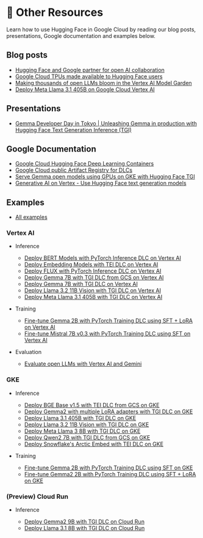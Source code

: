 # 📄 Other Resources

Learn how to use Hugging Face in Google Cloud by reading our blog posts, presentations, Google documentation and examples below.

## Blog posts

- [Hugging Face and Google partner for open AI collaboration](https://huggingface.co/blog/gcp-partnership)
- [Google Cloud TPUs made available to Hugging Face users](https://huggingface.co/blog/tpu-inference-endpoints-spaces)
- [Making thousands of open LLMs bloom in the Vertex AI Model Garden](https://huggingface.co/blog/google-cloud-model-garden)
- [Deploy Meta Llama 3.1 405B on Google Cloud Vertex AI](https://huggingface.co/blog/llama31-on-vertex-ai)

## Presentations

- [Gemma Developer Day in Tokyo | Unleashing Gemma in production with Hugging Face Text Generation Inference (TGI)](https://rsvp.withgoogle.com/events/gemma-dev-day_2024tokyo/sessions/hugging-face-transformers)

## Google Documentation

- [Google Cloud Hugging Face Deep Learning Containers](https://cloud.google.com/deep-learning-containers/docs/choosing-container#hugging-face)
- [Google Cloud public Artifact Registry for DLCs](https://console.cloud.google.com/artifacts/docker/deeplearning-platform-release/us/gcr.io)
- [Serve Gemma open models using GPUs on GKE with Hugging Face TGI](https://cloud.google.com/kubernetes-engine/docs/tutorials/serve-gemma-gpu-tgi)
- [Generative AI on Vertex - Use Hugging Face text generation models](https://cloud.google.com/vertex-ai/generative-ai/docs/open-models/use-hugging-face-models)

## Examples

- [All examples](https://github.com/huggingface/Google-Cloud-Containers/tree/main/examples)

### Vertex AI

- Inference

  - [Deploy BERT Models with PyTorch Inference DLC on Vertex AI](https://github.com/huggingface/Google-Cloud-Containers/tree/main/examples/vertex-ai/notebooks/deploy-bert-on-vertex-ai)
  - [Deploy Embedding Models with TEI DLC on Vertex AI](https://github.com/huggingface/Google-Cloud-Containers/tree/main/examples/vertex-ai/notebooks/deploy-embedding-on-vertex-ai)
  - [Deploy FLUX with PyTorch Inference DLC on Vertex AI](https://github.com/huggingface/Google-Cloud-Containers/tree/main/examples/vertex-ai/notebooks/deploy-flux-on-vertex-ai)
  - [Deploy Gemma 7B with TGI DLC from GCS on Vertex AI](https://github.com/huggingface/Google-Cloud-Containers/tree/main/examples/vertex-ai/notebooks/deploy-gemma-from-gcs-on-vertex-ai)
  - [Deploy Gemma 7B with TGI DLC on Vertex AI](https://github.com/huggingface/Google-Cloud-Containers/tree/main/examples/vertex-ai/notebooks/deploy-gemma-on-vertex-ai)
  - [Deploy Llama 3.2 11B Vision with TGI DLC on Vertex AI](https://github.com/huggingface/Google-Cloud-Containers/tree/main/examples/vertex-ai/notebooks/deploy-llama-vision-on-vertex-ai)
  - [Deploy Meta Llama 3.1 405B with TGI DLC on Vertex AI](https://github.com/huggingface/Google-Cloud-Containers/tree/main/examples/vertex-ai/notebooks/deploy-llama-3-1-405b-on-vertex-ai)

- Training

  - [Fine-tune Gemma 2B with PyTorch Training DLC using SFT + LoRA on Vertex AI](https://github.com/huggingface/Google-Cloud-Containers/tree/main/examples/vertex-ai/notebooks/trl-lora-sft-fine-tuning-on-vertex-ai)
  - [Fine-tune Mistral 7B v0.3 with PyTorch Training DLC using SFT on Vertex AI](https://github.com/huggingface/Google-Cloud-Containers/tree/main/examples/vertex-ai/notebooks/trl-full-sft-fine-tuning-on-vertex-ai)

- Evaluation

  - [Evaluate open LLMs with Vertex AI and Gemini](https://github.com/huggingface/Google-Cloud-Containers/tree/main/examples/vertex-ai/notebooks/evaluate-llms-with-vertex-ai)

### GKE

- Inference

  - [Deploy BGE Base v1.5 with TEI DLC from GCS on GKE](https://github.com/huggingface/Google-Cloud-Containers/tree/main/examples/gke/tei-from-gcs-deployment)
  - [Deploy Gemma2 with multiple LoRA adapters with TGI DLC on GKE](https://github.com/huggingface/Google-Cloud-Containers/tree/main/examples/gke/tgi-multi-lora-deployment)
  - [Deploy Llama 3.1 405B with TGI DLC on GKE](https://github.com/huggingface/Google-Cloud-Containers/tree/main/examples/gke/tgi-llama-405b-deployment)
  - [Deploy Llama 3.2 11B Vision with TGI DLC on GKE](https://github.com/huggingface/Google-Cloud-Containers/tree/main/examples/gke/tgi-llama-vision-deployment)
  - [Deploy Meta Llama 3 8B with TGI DLC on GKE](https://github.com/huggingface/Google-Cloud-Containers/tree/main/examples/gke/tgi-deployment)
  - [Deploy Qwen2 7B with TGI DLC from GCS on GKE](https://github.com/huggingface/Google-Cloud-Containers/tree/main/examples/gke/tgi-from-gcs-deployment)
  - [Deploy Snowflake's Arctic Embed with TEI DLC on GKE](https://github.com/huggingface/Google-Cloud-Containers/tree/main/examples/gke/tei-deployment)

- Training

  - [Fine-tune Gemma 2B with PyTorch Training DLC using SFT on GKE](https://github.com/huggingface/Google-Cloud-Containers/tree/main/examples/gke/trl-full-fine-tuning)
  - [Fine-tune Gemma2 2B with PyTorch Training DLC using SFT + LoRA on GKE](https://github.com/huggingface/Google-Cloud-Containers/tree/main/examples/gke/trl-lora-fine-tuning)

### (Preview) Cloud Run

- Inference

  - [Deploy Gemma2 9B with TGI DLC on Cloud Run](https://github.com/huggingface/Google-Cloud-Containers/tree/main/examples/cloud-run/deploy-gemma-2-on-cloud-run)
  - [Deploy Llama 3.1 8B with TGI DLC on Cloud Run](https://github.com/huggingface/Google-Cloud-Containers/tree/main/examples/cloud-run/deploy-llama-3-1-on-cloud-run)
